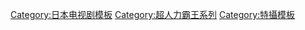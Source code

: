 {{noteTA
|G1=Ultraman
}}
{{Navbox with collapsible groups
|name=超人力霸王系列
|title=[[超人力霸王系列|-{zh-hant:奧特系列;zh-hk:超人系列;zh-tw:超人力霸王系列;zh-hans:奥特系列;zh-mo:超人系列;}-]] <small>（[[:Category:超人力霸王系列|分類目錄]]）</small> |<span style="color: #fff;">超人力霸王系列</span>]]
|titlestyle=background-color: #f00; color: #fff
|image = [[File:Ultraman_English_logo.png|200px]]
|bodyclass = hlist hlist-hyphen
|group1=昭和作品
|abbr1=作品
|groupstyle=background-color: #c0c0c0;
|list1={{Navbox|child
|group1=昭和
|groupstyle=background-color: #c0c0c0; color: #fff
|list1={{Navbox|child
|group1=第1期
|list1={{Navbox|child
|group1=
|list1=
*[[超異象之謎]]
*[[超人力霸王|-{zh-cn:初代奥特曼; zh-tw:初代超人力霸王; zh-hk:超人吉田}-]]
*[[超人七號|-{zh-hans:奥特赛文; zh-hant:超人七號;  zh-hk:七星俠}-]]<sup>注1</sup>（[[超人七號角色列表|角色列表]]）
|group2=電影
|list2=<ul>
*[[超異象之謎#電影版|超異象之謎：星辰傳說]]
*初代超人力霸王
**[[超人力霸王|長篇怪獸電影超人力霸王]]
**{{link-ja|實相寺作品|実相寺昭雄監督作品ウルトラマン}}
**[[超人力霸王|復活！超人力霸王]]</ul>
|group3=OV
|list3=<ul>
* {{link-ja|萬城目淳的表白|ウルトラQ怪獣伝説 万城目淳の告白}}
* 初代
**{{link-ja|宇宙探險|ウルトラマンのシュワッチ!宇宙探検}}
**{{link-ja|TV游戏大探險|ウルトラマンのTVゲーム大冒険}}
**{{link-ja|超人力霸王 VS 假面騎士|ウルトラマンVS仮面ライダー}}
**{{link-ja|40年後的真相|ウルトラマン怪獣伝説 40年目の真実}}
*[[平成超人七號系列作品]]</ul>
|group4=TVSP
|list4=<ul>
* 初代
**{{link-ja|想成為超人力霸王的男人|ウルトラマンになりたかった男}}
**{{link-ja|星光森林的月之船|ウルトラマンをつくった男たち_星の林に月の舟}}
**{{link-ja|怪獸大集合|ゴジラ・ガメラ・ウルトラマン!怪獣クイズだ大集合!!}}
*{{link-ja|我們所愛的超人七號|私が愛したウルトラセブン}}
*{{link-ja|超人力霸王大全集|おまたせ!一挙大公開_ウルトラマン大全集}}
**{{link-ja|三井奥太太劇場集|奥さま劇場}}</ul>
*{{link-ja|兩個人的超人力霸王|ふたりのウルトラマン}}
|group5=小説
|list5=* 初代小說
|group6=漫畫
|list6=* {{link-ja|超人力霸王 THE FIRST|初代マン 漫画（THE FIRST）}}
|group7=其他媒體
|list7=<ul>
*{{link-ja|超級格鬥|ウルトラファイト}}
*{{link-ja|超異象之謎倶楽部|ウルトラQ倶楽部}}
* 初代
**{{link-ja|星象館特別編|ウルトラマン (プラネタリウム特別編)}}
**{{link-ja|怪獣御殿|ウルトラ怪獣御殿}}
|group8=相關續作
|list8=
*{{link-ja|超異象之謎Dark Fantasy|ウルトラQ_dark_fantasy}}
*[[赛文X·奥特曼]]
*{{link-ja|新超異象之謎|ネオ・ウルトラQ}}
|group9=跨界合作
|list9=
* [[怪奇大作战]]
* [[假面騎士系列]]
* [[言出必行三姐妹]]}}
|group2=第2期
|list2={{Navbox|child
|group1=
|list1=
*[[超人力霸王傑克|歸來的超人]]
*[[超人力霸王衛司|衛司]]
*[[超人力霸王太郎|太郎]]
*[[超人力霸王雷歐|雷歐]]
|group2=電影
|list2=
*{{link-ja|超人力霸王怪獸大決戰|ウルトラマン怪獣大決戦}}
*{{link-ja|超人力霸王物語|ウルトラマン物語}}
|group3=OV<!--第2期までのキャラクターが登場したOV-->
|list3=*{{link-ja|超級超格鬥|ウルトラスーパーファイト}}
|group4=漫畫
|list4=
*{{link-ja|THE・超人力霸王|ザ・ウルトラマン (漫画)}}
*{{link-ja|STORY 0|ウルトラマンSTORY 0}}
*{{link-ja|大全集|COMIC'S★ウルトラ大全集)}}
|group6=跨界合作
|list6=
*[[彗星公主]]
*[[假面騎士電王|想像動漫3]]
|group7=相關作品
|list7=<ul>
*{{link-ja|人氣怪物大遊行|人気怪獣大パレード}}</ul>}}}}
|group3=第3期
|list3={{Navbox|child
|group1=
|list1=
*[[The Ultraman|The☆Ultraman]]
*[[爱迪·奥特曼|80]]
|group2=電影
|list2=*{{link-ja|ZOFFY:超人戰士VS大怪獸軍團|ウルトラマンZOFFY_ウルトラの戦士VS大怪獣軍団}}
|group3=漫畫
|list3=
*{{link-ja|兄弟物語|ウルトラ兄弟物語}}
*{{link-ja|決戦!兄弟|決戦!ウルトラ兄弟}}
*{{link-ja|超傳說|ウルトラ超伝説}}
|group5=其他媒體
|list5=
*{{link-ja|怪獣大百科|ウルトラ怪獣大百科}}
*{{link-ja|怪獣大圖鑑|ウルトラ怪獣大図鑑}}
*{{link-ja|M715（M730）|ウルトラマンM715}}
*{{link-ja|M730・土地|ウルトラマンM730 ウルトラマンランド}}}}}}
|group2=平成作品
|list2={{Navbox|child
|group1=第1期（TDG三部曲）
|list1={{Navbox|child
|group1=
|list1=
*[[超人力霸王迪卡|迪卡]]（[[超人力霸王迪卡與超人力霸王帝納角色列表|角色列表]]）
*[[超人力霸王帝納|帝納]]（[[超人力霸王迪卡與超人力霸王帝納角色列表|角色列表]]）
*[[超人力霸王蓋亞|蓋亞]]（[[超人力霸王蓋亞角色列表|角色列表]]）
|group2=電影
|list2=
*[[超人帝拿#電影|帝納：光之星之戰士]]
*[[超人力霸王蓋亞_超時空之大決戰|蓋亞：超時空之大決戰]]
*[[迪迦奥特曼：最终圣战|迪卡：最終聖戰]]
|group3=OV
|list3=
* [[超人力霸王迪卡#外傳|迪卡：遠古復甦的巨人]]
* [[超人帝拿#外傳|帝納：羽次郎的歸來]]
* [[超人力霸王蓋亞#外傳|蓋亞：蓋亞再現]]
|group4=遊戲
|list4=*{{link-ja|迪卡&帝納：新的光|ウルトラマンティガ&ウルトラマンダイナ 新たなる二つの光}}
|group5=跨界合作
|list5=* [[得意快兽仔|布斯卡！布斯卡！]]-[[HE-LOW]]
|group6=其他媒體
|list6=*{{link-ja|迪卡：致光的孩子們|ウルトラマンティガ〜光の子供たちへ〜}}}}
|group2=第2期
|list2={{Navbox|child
|group1=
|list1=
* [[高斯·奥特曼|高斯]]（[[超人力霸王高斯角色列表|角色列表]]）
* [[奈克瑟斯·奥特曼|納克斯]]（[[超人力霸王納克斯角色列表|角色列表]]）
* [[超人力霸王馬克斯|馬克斯]] 
* [[超人力霸王梅比斯|梅比斯]]（[[超人力霸王梅比斯角色列表|角色列表]]）
|group2=電影
|list2=<ul>
*高斯
**[[高斯奥特曼：日月第一击|高斯：THE FIRST CONTACT]]
**[[超人力霸王高斯2_THE_BLUE_PLANET|高斯2：THE BLUE PLANET]]
***{{link-ja|新世紀超人力霸王傳說|新世紀ウルトラマン伝説}}
**[[超人力霸王高斯_THE_FINAL_BATTLE|高斯：THE FINAL BATTLE]] 
***{{link-ja|新世紀2003超人力霸王傳說:尊王銀禧|新世紀2003ウルトラマン伝説_THE_KING%27S_JUBILEE}}
*[[超人力霸王THE NEXT|THE NEXT]]
*[[梦比优斯奥特曼&奥特兄弟|梅比斯：超人兄弟]]
*[[大決戰!超奧特8兄弟|大決戰！超人8兄弟]] </ul>
|group3=OV
|list3=
*[[超人力霸王梅比斯#外傳|梅比斯外傳：闇黑鎧裝]]
*[[超人力霸王梅比斯#外傳|梅比斯外傳：亡靈復活]]
|group4=小説<!--第2期の小説-->
|list4=*{{link-ja|梅比斯：小說|ウルトラマンメビウス アンデレスホリゾント}}
|group5=遊戲
|list5=
* {{link-ja|納克斯（遊戲）|ウルトラマンネクサス (プレイステーション2版)}}
* {{link-ja|超人力霸王：Fighting Evolution|ウルトラマン Fighting Evolution}}
* {{link-ja|PD 超人力霸王 Battle Collection 64|PDウルトラマンバトルコレクション64}}
|group6=其他媒體
|list6=
*{{link-ja|ULTRA N PROJECT|ULTRA N PROJECT}}
*[[超人力霸王希卡利#外傳|梅比斯外傳：希卡利傳奇]]}}
|group3=[[大怪獸格鬥]]/超人力霸王傑洛列傳
|list3={{Navbox|child
|group1=
|list1=
* [[奥特银河大怪兽之战]]
* [[奥特银河大怪兽之战|奥特银河大怪兽之战 NEVER ENDING ODYSSEY]]
* [[奥特曼列传]]
**{{link-en|赛罗奥特曼：英雄传|ウルトラゼロファイト}} 
|group2=電影
|list2=*[[超人大怪獸格鬥: 超銀河傳說]]
*[[赛罗·奥特曼 THE MOVIE 超决战！贝利亚银河帝国]]
*[[奥特曼传奇|傳奇]]
|group4=漫畫
|list4=*{{link-en|大怪獸格鬥（漫畫）|大怪獣バトル ウルトラアドベンチャー}} 
|group5=ゲーム
|list5=
*{{link-ja|ULTRA MONSTERS|大怪獣バトル ULTRA MONSTERS}} 
*{{link-ja|超級體育館|大怪獣バトルウルトラコロシアム}} 
*{{link-ja|大怪獣衝刺|大怪獣ラッシュ ウルトラフロンティア}}
|group6=OV
|list6=
*[[超人大怪獸格鬥: 超銀河傳說#外傳|超銀河傳說外傳：傑洛VS暗黑獨眼巨人傑洛]]
*[[赛罗·奥特曼 THE MOVIE 超决战！贝利亚银河帝国#外傳|傑洛外傳：殺手THE衝擊之星]]}}
|group4='''新生代英雄系列'''（第三期）
|list4={{Navbox|child
|group1=
|list1=
* [[奥特曼列传|新超人力霸王列傳]]
**[[超人力霸王銀河|銀河]]
**[[超人力霸王銀河S|銀河S]]
**[[超人X|X]]
*[[超人力霸王Orb|歐布]]（[[超人力霸王Orb登場角色列表|角色列表]]）
*[[超人捷德|捷德]]
*[[超人力霸王R / B|羅布]]
|group2=編年史
|list2=
*{{link-en|Orb：英雄传|Ultraman Orb: The Chronicle}}
*{{link-en|新生代英雄传|Ultraman New Generation Chronicle}}
|group3=種類
|list3=
*{{link-ja|超級地帶|ウルトラゾーン (テレビ番組)}}
*{{link-ja|怪獣散步|ウルトラ怪獣散歩}}
|group4=電影
|list4=<ul>
* [[超人力霸王銀河S#電影|銀河S：決戰超人10勇士!]]
*[[超人X大電影 我們的超人來了|X：我們的超人來了!]]
*[[超人力霸王Orb#電影|Orb：絆之力，請借我一用吧!]]
*[[劇場版 超人力霸王捷德 連繫起來！ 願望！！|捷德：連繫起來!願望!]] 
*[[超人力霸王R / B#電影|R/B：選擇!羈絆的水晶!]]
|group5=Web
|list5=<ul>
**{{link-ja|Orb：原生之初|ウルトラマンオーブ#ウルトラファイトオーブ}}
*[[超級銀河格鬥 新生代英雄]]
}}}}
|group3=令和作品
|list3={{Navbox|child
|group5='''新生代英雄系列'''（令和第一期）
|list5={{Navbox|child
|group1=
|list1=
*[[超人力霸王大河|大河]]
*[[超人力霸王Z|傑特]]
*[[超人力霸王Trigger|特利卡]]（[[超人力霸王Trigger與超人力霸王Decker角色列表|角色列表]]）
*[[超人力霸王Decker|德卡]]（[[超人力霸王Trigger與超人力霸王Decker角色列表|角色列表]]）
|group2=編年史
|list2=
* {{link-en|英雄传：赛罗与捷德|Ultraman Chronicle Zero & Geed}}
* [[超人力霸王 年代記Z 英雄旅程]]
* [[超人力霸王 年代記D]]
|group3=電影
|list3=<ul>
*[[超人力霸王大河#電影|大河：新世代終結黑暗]]
* [[超人力霸王Trigger#電影|特利卡：Episode Z]]
|group4=Web
|list4=<ul>
*[[超級銀河格鬥#《超級銀河格鬥_巨大的陰謀》|巨大的陰謀]]
**[[超級銀河格鬥#《超級銀河格鬥_命運的衝突》|命運的衝突]]
*[[超人力霸王Z#衍生劇|賽文加格鬥]]
*[[超人力霸王Trigger#衍生劇|瑪露露導航]]
*[[超人力霸王Trigger#衍生劇|納斯迪賽號開發秘語：特務3課奮鬥記]]
*[[超人力霸王雷古洛斯|雷古洛斯]]}}}} 
|group4=其他媒體
|list4={{Navbox|child 
|group1=TV
|list1=
* [[超人力霸王耐斯|耐斯]]
* {{link-ja|男孩的競技場|ウルトラマンボーイのウルころ}}
|group2=海外
|list2={{Navbox|child
|group1=
|list1=
* [[猴王大戰七超人]]
* [[超人力霸王USA|USA]]
* [[超人力霸王葛雷|葛雷]]
* [[帕瓦特·奥特曼|帕瓦德]]
* [[超級銀河格鬥#超人力霸王利布特|利布特]]
|group2=關聯作品
|list2=
*{{link-ja|鍾寺巨人與詹伯A|ジャンボーグA&ジャイアント}}
* [[哈努曼与假面五骑士]]}}
|group3=電影
|list3=
* [[DAICON FILM版 归来的奥特曼]]
* [[超人力霸王傑斯|-{傑斯}-（電影1・電影2）]]
* [[新·奥特曼]]
* [[超人力霸王 (動畫電影)]]
|group4=OV
|list4=* [[超人力霸王涅歐斯|雷歐斯]]
|group5=小說
|list5=
*{{link-ja|Another Genesis|Another Genesis}}
*{{link-ja|超人力霸王妹|ウルトラマン妹}}
*{{link-ja|超人力霸王dual|ウルトラマンデュアル}}
*{{link-ja|超人力霸王F|ウルトラマンF}}
|group6=漫畫
|list6=
*{{link-ja|忍法帖|ウルトラ忍法帖}}
*{{link-ja|超闘士激伝|ウルトラマン超闘士激伝}}
*[[奥特出光人|出光人]]
*[[ULTRAMAN]]
|group7=動畫
|list7=<ul>
* [[宇宙小超人]]
* {{link-ja|塗鴉 (超人系列)|ウルトラマングラフィティ おいでよ!ウルトラの国|塗鴉}}
* {{link-ja|超級貓|ウルトラニャン}}
* {{link-ja|M78劇場|ウルトラマンM78劇場 Love & Peace}}
* {{link-ja|怪獣酒場|怪獣酒場}}
* [[奥特怪兽拟人化计划|超級怪兽拟人化计划]]</ul>
|group8=舞台
|list8=*{{link-ja|DARKNESS HEELS|DARKNESS HEELS}}
|group9=其他媒體<!--他媒体ではなく、他媒体のうち、上記以外の主人公を描いた作品（つまり、テレビシリーズの派生作品は上に含める）-->
|list9=* [[安德魯超戰士]]
|group10 = '''基于[[奥特曼海外版权争议|海外争议版权]]而未被認可的<br>非圆谷制作作品'''
|list10 = 
*[[钢铁飞龙之再见奥特曼]]
*[[钢铁飞龙之奥特曼崛起]]
*[[Project Ultraman]] 
|group11 = '''關連項目'''
|list11 =[[生物彗星WoO]] - [[快兽布斯卡]] - [[镜子超人]] - [[火炎人]]  - [[詹伯a|巨人力霸王]] - [[紅超人|紅超人]] - [[巨影都市]] - [[電光超人古立特]] - [[SSSS.GRIDMAN]] - [[SSSS.DYNAZENON]]-[[新·日本英雄宇宙]]
|group12 = '''設定'''
|list12 = [[超人力霸王列表]] - [[超人力霸王怪兽列表]] - [[M78星云|M78星云光之國]] - [[奥特兄弟|超人兄弟]] }}
|group5=演出者・製作團隊
|list5={{Navbox|child 
|group1 = 主演演員
|list1 ={{超人力霸王系列主演演員}}
|group2= 導演
|list2  = [[圓谷英二]] - {{link-ja|圓谷一|円谷一}} - [[實相寺昭雄]] - [[飯島敏宏]] - {{link-ja|野長瀨三摩地|野長瀨三摩地}} - [[滿田穧]] - [[鈴木俊繼]] - [[本多豬四郎]] - {{link-ja|湯淺憲明|湯淺憲明}} - {{link-ja|村石宏實|村石宏實}} - {{link-ja|川崎郷太|川崎郷太}}- {{link-ja|小中和哉|小中和哉}}- [[金子修介]] - {{link-ja|八木毅|八木毅}} - {{link-ja|北浦嗣巳|北浦嗣巳}} - {{link-ja|阿部雄一|阿部雄一}} - [[坂本浩一]] - [[田口清隆]] -  [[樋口真嗣]]
|group3 = 編劇	
|list3  =  [[金城哲夫]] - {{link-ja|上原正三|上原正三}} - {{link-ja|山田正弘|山田正弘}}- {{link-ja|佐佐木守|佐々木守}}- {{link-ja|市川森一|市川森一}}  - {{link-ja|田口成光|田口成光}} - [[長谷川圭一]] - {{link-ja|右田昌万|右田昌万}} - {{link-ja|小中千昭|小中千昭}} - {{link-ja|太田愛|太田愛}} - {{link-ja|川上英幸|川上英幸}}  - [[庵野秀明]]
|group4 = 美術・造形	
|list4  = {{link-ja|成田亨|成田亨}} - {{tsl|ja|佐々木明 (造形家)|佐佐木明}} - {{link-ja|高山良策|高山良策}} - {{link-ja|開米栄三|開米栄三}} - {{link-ja|池谷仙克|池谷仙克}} - {{link-ja|鈴木儀雄|鈴木儀雄}} - {{link-ja|井口昭彦|井口昭彦}} - {{link-ja|飯塚定雄|飯塚定雄}} - {{link-ja|丸山浩|丸山浩_(デザイナー)}} -  - 後藤正行
|group5 = 特殊技術
|list5  = {{link-ja|高野宏一|高野宏一}} - {{link-ja|有川貞昌|有川貞昌}} - {{link-ja|佐川和夫|佐川和夫}} - [[川北紘一]] - {{link-ja|矢島信男|矢島信男}} 
|group6 = 音樂
|list6  = {{link-ja|宮内國郎|宫内国郎}} - [[莳田尚昊|冬木透]] - {{link-ja|Project_DMM|Project_DMM}}
|group7 = 歌曲
|list7 = {{link-ja|萬達巴|ワンダバ}} - {{link-ja|超人力霸王80(TALIZMAN）|ウルトラマン80_(TALIZMANの曲)}} - {{link-ja|超級少女CD|ウルトラまいどCD}} - [[TAKE ME HIGHER]] - {{link-ja|Brave Love, TIGA|Brave Love, TIGA}} - {{link-ja|只想要守護你|君だけを守りたい}} - {{link-ja|ULTRA HIGH|ULTRA HIGH}} - {{link-ja|ULTRAMAN ORIGINAL SOUNDTRACK|ULTRAMAN ORIGINAL SOUNDTRACK}} - {{link-ja|英雄(doa)|英雄_(doaの曲)}} - {{link-ja|青色果實|青い果実_(doaの曲)}} - {{link-ja|让阳光照耀在我心中|いつも心に太陽を_(三枝夕夏_IN_dbの曲)}} - {{link-ja|是你給予無法展翅高飛的我一雙翅膀|飛び立てない私にあなたが翼をくれた_(三枝夕夏_IN_dbの曲)}} - {{link-ja|熾熱的心跳|赤く熱い鼓動}} - {{link-ja|LIGHT IN YOUR HEART|LIGHT_IN_YOUR_HEART/Swing!}} - {{link-ja|像星星一樣…|星のように…}} - {{link-ja|命運之星～Destiny's star|運命のしずく〜Destiny%27s_star〜/星空計画}} - [[Lost the way]] - {{link-ja|Starlighta|Starlight_(ウルトラ超特急の曲)}} - {{link-ja|英雄之詩|英雄の詩_(THE_ALFEEの曲)}} - {{link-ja|Project_DMM|Project_DMM}} - {{link-ja|Voyager (歌曲)|Voyager_(音楽ユニット)|Voyager}}
|group8 = 戲服／替身演員
|list8  ={{link-ja|古谷敏}} - {{link-ja|上西弘次}} - {{link-ja|菊池英一}} - {{link-ja|權藤俊輔|権藤俊輔}} - {{link-ja|中村浩二}} - {{link-ja|清水一彥}} - {{link-ja|長谷川恵司}} - {{link-ja|寺井大介}} - {{link-ja|石川真之介}} - {{link-ja|岡部曉|岡部暁}} - {{link-ja|岩田榮慶}}
|group9  =生產局  
|list9  = [[TBS電視台|TBS]]-[[日本广播协会|NHK]] -[[日本電視台|NTV]] -[[每日放送]] -[[CBC电视台_(日本)|CBC]] -[[日本BS放送|BS11]] -[[東京電視台]] -[[神奈川電視台]] -[[千葉電視台]] -[[埼玉電視台]] -[[SUN電視台|SUN]] -[[名古屋電視台]] -[[富士電視台]] -[[WOWOW]]
|group10  = 製作/相關公司
|list10  =  [[圓谷製作]] - [[萬代]] - [[万代南梦宫控股|萬代南夢宮]] - [[奥特曼海外版权争议]]  - [[漫威漫畫]]
|belowstyle = text-align:left; background: #f00;
|below = 注1：《空想特摄系列》中的《[[奥特船长]]》和《[[怪奇大作战]]》並不属于奥特系列作品的一部分。}}
}}
<noinclude>
{{documentation|content =
{{collapsible option}}
{{Collapsible sections option|list = {{hlist|电视系列剧|电影|相关|其他}}|example = 电视系列剧}}}}
[[Category:日本电视剧模板]]
[[Category:超人力霸王系列]]
[[Category:特攝模板]]
</noinclude>